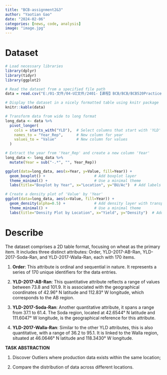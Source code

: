```yaml
---
title: "BCB-assignment2&3"
author: "Yaotian Gao"
date: "2024-02-06"
categories: [news, code, analysis]
image: "image.jpg"
---
```


# **Dataset**

```r
# Load necessary libraries
library(dplyr) 
library(tidyr) 
library(ggplot2)

# Read the dataset from a specified file path
data = read.csv("E:/01-文件/04-UI文件/2401-【课程】BCB/BCB/BCB520Practice/data.csv")

# Display the dataset in a nicely formatted table using knitr package
knitr::kable(data)

# Transform data from wide to long format
long_data <- data %>% 
  pivot_longer(
    cols = starts_with("YLD"),  # Select columns that start with 'YLD'
    names_to = "Year_Rep",      # New column for year
    values_to = "Value"         # New column for values
  )

# Extract the year from 'Year_Rep' and create a new column 'Year'
long_data <- long_data %>%
  mutate(Year = sub("-.*", "", Year_Rep))  

ggplot(data=long_data, aes(x=Year, y=Value, fill=Year)) +
  geom_boxplot() +                      # Add boxplot layer
  theme_minimal() +                     # Use a minimal theme
  labs(title="Boxplot by Year", x="Location", y="BU/Ac")  # Add labels

# Create a density plot of 'Value' by 'Year'
ggplot(data=long_data, aes(x=Value, fill=Year)) +
  geom_density(alpha=0.5) +             # Add density layer with transparency
  theme_minimal() +                     # Use a minimal theme
  labs(title="Density Plot by Location", x="Yield", y="Density")  # Add labels

```

# **Describe**

The dataset comprises a 2D table format, focusing on wheat as the primary item. It includes three distinct attributes: Order, YLD-2017-AB-Ran, YLD-2017-Soda-Ran, and YLD-2017-Walla-Ran, each with 170 items.

1.  **Order**: This attribute is ordinal and sequential in nature. It represents a series of 170 unique identifiers for the data entries.

2.  **YLD-2017-AB-Ran**: This quantitative attribute reflects a range of values between 73.8 and 101.9. It is associated with the geographical coordinates of 42.96° N latitude and 112.83° W longitude, which corresponds to the AB region.

3.  **YLD-2017-Soda-Ran**: Another quantitative attribute, it spans a range from 37.1 to 61.4. The Soda region, located at 42.6544° N latitude and 111.6047° W longitude, is the geographical reference for this attribute.

4.  **YLD-2017-Walla-Ran**: Similar to the other YLD attributes, this is also quantitative, with a range of 36.2 to 95.1. It is linked to the Walla region, situated at 46.0646° N latitude and 118.3430° W longitude.

**TASK ABSTRACTION**

1.  Discover Outliers where production data exists within the same location;

2.  Compare the distribution of data across different locations.

